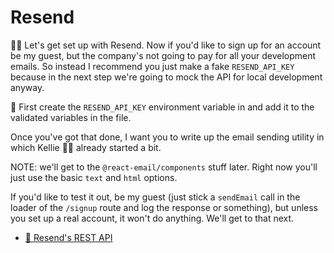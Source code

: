 # Resend

<EpicVideo url="https://www.epicweb.dev/workshops/authentication-strategies-and-implementation/email/integrating-email-services" />

👨‍💼 Let's get set up with Resend. Now if you'd like to sign up for an account be
my guest, but the company's not going to pay for all your development emails. So
instead I recommend you just make a fake `RESEND_API_KEY` because in the next
step we're going to mock the API for local development anyway.

🐨 First create the `RESEND_API_KEY` environment variable
in <InlineFile file=".env" /> and add it to the validated variables in
the <InlineFile file="app/utils/env.server.ts" /> file.

Once you've got that done, I want you to write up the email sending utility
in <InlineFile file="app/utils/email.server.ts" /> which Kellie 🧝‍♂️ already started a
bit.

NOTE: we'll get to the `@react-email/components` stuff later. Right now you'll
just use the basic `text` and `html` options.

If you'd like to test it out, be my guest (just stick a `sendEmail` call in the
loader of the `/signup` route and log the response or something), but unless you
set up a real account, it won't do anything. We'll get to that next.

- [📜 Resend's REST API](https://resend.com/docs/api-reference/emails/send-email)
